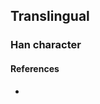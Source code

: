 {{character info/new}}
==Translingual==

===Han character===
{{Han char|rn=96|rad=玉|as=07|sn=11|four=|canj=MGHEJ|ids=⿰𤣩夆}}

====References====
* {{Han ref|kx=0733.151|hdz=21118.061|uh=7412|ud=29714}}